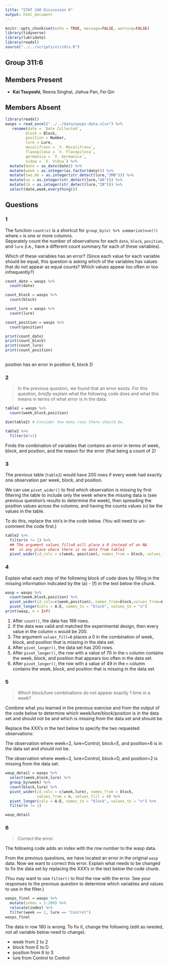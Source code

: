 ```yaml
---
title: "STAT 240 Discussion 6"
output: html_document
---
```


```r
knitr::opts_chunk$set(echo = TRUE, message=FALSE, warning=FALSE)
library(tidyverse)
library(lubridate)
library(readxl)
source("../../scripts/viridis.R")
```

## Group 311:6

## Members Present

- **Kai Tsuyoshi**, Reena Singhal, Jiahua Pan, Fei Qin

## Members Absent


```r
library(readxl)
wasps = read_excel("../../data/wasps-data.xlsx") %>%
   rename(date = `Date Collected`,
         block = Block,
         position = Number,
         lure = Lure,
         maculifrons = `V. Maculifrons`,
         flavopilosa = `V. Flavopilosa`,
         germanica = `V. Germanica`,
         vidua = `V. Vidua`) %>%
  mutate(date = as_date(date)) %>%
  mutate(week = as.integer(as.factor(date))) %>%
  mutate(two_mb = as.integer(str_detect(lure,"2MB"))) %>%
  mutate(aa = as.integer(str_detect(lure,"AA"))) %>%
  mutate(ib = as.integer(str_detect(lure,"IB"))) %>%
  select(date,week,everything())
```

## Questions

### 1

The function `count(x)` is a shortcut for `group_by(x) %>% summarize(n=n())` where `x` is one or more columns.  
Separately count the number of observations for each `date`, `block`, `position`, and `lure` (i.e., have a different count summary for each of these variables).

Which of these variables has an error? (Since each value for each variable should be equal, this question is asking which of the variables has values that do not appear as equal counts? Which values appear too often or too infrequently?)

```r
count_date = wasps %>% 
  count(date)

count_block = wasps %>% 
  count(block)

count_lure = wasps %>% 
  count(lure)

count_position = wasps %>% 
  count(position)

print(count_date)
print(count_block)
print(count_lure)
print(count_position)
   

```


position has an error in position 6, block D


### 2

> In the previous question, we found that an error exists.  For this question, *briefly* explain what the following code does and what this means in terms of what error is in the data.

```r
table2 = wasps %>%
  count(week,block,position) 

dim(table2) # Consider how many rows there should be.

table2 %>%
  filter(n!=1)
```

Finds the combination of variables that contains an error in terms of week, block, and position, and the reason for the error (that being a count of 2) 


### 3

The previous table (`table2`) would have 200 rows if every week had exactly one observation per week, block, and position. 

We can use `pivot_wider()` to find which observation is missing by first filtering the table to include only the week where the missing data is (see previous question's results to determine the week), then spreading the position values across the columns, and having the counts values (`n`) be the values in the table. 

To do this, replace the `XXX`'s in the code below.  (You will need to un-comment the code first.)

```r
table2 %>%
  filter(n != 1) %>%
  ## The argument values_fill=0 will place a 0 instead of an NA
  ##  in any place where there is no data from table2
  pivot_wider(id_cols = c(week, position), names_from = block, values_from = n, values_fill=0)
```



### 4

Explain what each step of the following block of code does by filling in the missing information indicated by the (a) - (f) in the text below the chunk.

```r
wasp = wasps %>%
  count(week,block,position) %>%
  pivot_wider(id_cols=c(week,position), names_from=block,values_from=n, values_fill=0) %>%
  pivot_longer(cols = A:E, names_to = "block", values_to = "n") 
print(wasp, n = Inf)
```

1. After `count()`, the data has 199 rows.
2. If the data was valid and matched the experimental design, then every value in the column `n` would be 200.
3. The argument `values_fill=0` places a 0 in the combination of week, block, and position that is missing in the data set.
4. After `pivot_longer()`, the data set has 200 rows.
5. After `pivot_longer()`, the row with a value of 70 in the `n` column contains the week, block, and position that appears too often in the data set.
6. After `pivot_longer()`, the row with a value of 49 in the `n` column contains the week, block, and position that is missing in the data set.


### 5

> Which block/lure combinations do not appear exactly 1 time in a week?

Combine what you learned in the previous exercise and from the output of the code below to determine which week/lure/block/position is in the data set and should not be and which is missing from the data set and should be.

Replace the XXX's in the text below to specify the two requested observations:

The observation where week=2, lure=Control, block=E, and position=6 is in the data set and should not be.  

The observation where week=2, lure=Control, block=D, and position=2 is missing from the data set.

```r
wasp_detail = wasps %>%
  select(week,block,lure) %>%
  group_by(week) %>%
  count(block,lure) %>%
  pivot_wider(id_cols = c(week,lure), names_from = block,
              values_from = n, values_fill = 0) %>%
  pivot_longer(cols = A:E, names_to = "block", values_to = "n") %>% 
  filter(n != 1)

wasp_detail
```



### 6

> Correct the error.

The following code adds an index with the row number to the wasp data. 

From the previous questions, we have located an error in the original `wasp` data.  Now we want to correct this error.  Explain what needs to be changed to fix the data set by replacing the XXX's in the text below the code chunk.

(You may want to use `filter()` to find the row with the error.  See your responses to the previous question to determine which variables and values to use in the filter.)

```r
wasps_final = wasps %>%
  mutate(index = 1:200) %>%
  relocate(index) %>% 
  filter(week == 2, lure == "Control")
wasps_final
```

The data in row 160 is wrong. 
To fix it, change the following (edit as needed, not all variable below need to change).

- week from 2 to 2
- block from E to D
- position from 6 to 3
- lure from Control to Control




